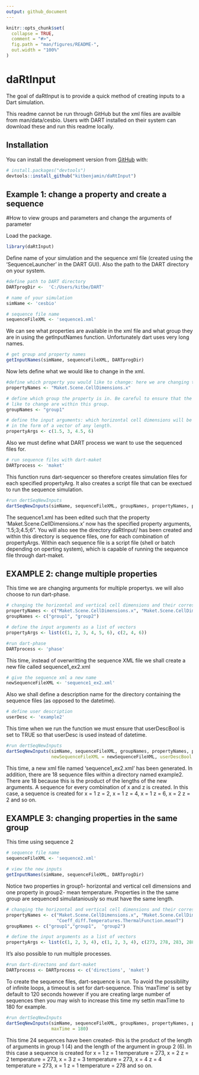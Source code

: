 ```yaml
---
output: github_document
---
```


<!-- README.md is generated from README.Rmd. Please edit that file -->

```r
knitr::opts_chunk$set(
  collapse = TRUE,
  comment = "#>",
  fig.path = "man/figures/README-",
  out.width = "100%"
)
```
# daRtInput

<!-- badges: start -->
<!-- badges: end -->

The goal of daRtInput is to provide a quick method of creating inputs to a Dart simulation.

This readme cannot be run through GitHub but the xml files are availble from man/data/cesbio. Users with DART installed on their system can download these and run this readme locally.

## Installation

You can install the development version from [GitHub](https://github.com/) with:

``` r
# install.packages("devtools")
devtools::install_github("kitbenjamin/daRtInput")
```
## Example 1: change a property and create a sequence

#How to view groups and parameters and change the arguments of parameter

Load the package.
```r
library(daRtInput)
```
Define name of your simulation and the sequence xml file (created using the 'SequenceLauncher' in the DART GUI). Also the path to 
the DART directory on your system.
```r
#define path to DART directory
DARTprogDir <-  'C:/Users/kitbe/DART'

# name of your simulation
simName <- 'cesbio'

# sequence file name
sequenceFileXML <- 'sequence1.xml'
```

We can see what properties are available in the xml file and what group they are in using the getInputNames function. 
Unfortunately dart uses very long names.
```r
# get group and property names
getInputNames(simName, sequenceFileXML, DARTprogDir)
```
Now lets define what we would like to change in the xml.
```r
#define which property you would like to change: here we are changing the horizontal cell dimensions 
propertyNames <- "Maket.Scene.CellDimensions.x"

# define which group the property is in. Be careful to ensure that the properties you would 
# like to change are within this group.
groupNames <- "group1"

# define the input arguments: which horizontal cell dimensions will be input into the model? This should be 
# in the form of a vector of any length.
propertyArgs <- c(1.5, 3, 4.5, 6)
```
Also we must define what DART process we want to use the sequenced files for.
```r
# run sequence files with dart-maket
DARTprocess <- 'maket'
```
This function runs dart-sequencer so therefore creates simulation files for each specified propertyArg. It also creates a script file that can be exectued to run the sequence simulation.
```r
#run dertSeqNewInputs
dartSeqNewInputs(simName, sequenceFileXML, groupNames, propertyNames, propertyArgs, DARTprogDir, DARTprocess)
```
The sequence1.xml has been edited such that the property 'Maket.Scene.CellDimensions.x' now has the specified property arguments, '1.5;3;4.5;6". You will also see the directory daRtInput/<datettime> has been created and within this directory is sequence files, one for each combination of propertyArgs. Within each sequence file is a script file (shell or batch depending on operting system), which is capable of running the sequence file through dart-maket.

## EXAMPLE 2: change multiple properties

This time we are changing arguments for multiple propertys. we will also choose to run dart-phase.
```r
# changing the horizontal and vertical cell dimensions and their corresponding groups
propertyNames <- c("Maket.Scene.CellDimensions.x", "Maket.Scene.CellDimensions.z")
groupNames <- c("group1", "group2")

# define the input arguments as a list of vectors
propertyArgs <- list(c(1, 2, 3, 4, 5, 6), c(2, 4, 6))

#run dart-phase
DARTprocess <- 'phase'

```

This time, instead of overwritting the sequence XML file we shall create a new file called sequence1_ex2.xml

```r
# give the sequence xml a new name
newSequenceFileXML <- 'sequence1_ex2.xml'
```
Also we shall define a description name for the directory containing the sequence files (as opposed to the datetime).
```r
# define user description
userDesc <- 'example2'
```

This time when we run the function we must ensure that userDescBool is set to TRUE so that userDesc is used instead of datetime.

```r

#run dertSeqNewInputs
dartSeqNewInputs(simName, sequenceFileXML, groupNames, propertyNames, propertyArgs, DARTprogDir, DARTprocess,
                 newSequenceFileXML = newSequenceFileXML, userDescBool = TRUE, userDesc = userDesc)
```
This time, a new xml file named 'sequence1_ex2.xml' has been generated. In addition, there are 18 sequence files within a directory named example2. There are 18 because this is the product of the lengths of the new arguments. A sequence for every combination of x and z is created. In this case, a sequence is created for x = 1 z = 2, x = 1 z = 4, x = 1 z = 6, 
x = 2 z = 2 and so on.

## EXAMPLE 3: changing properties in the same group

This time using sequence 2

```r
# sequence file name
sequenceFileXML <- 'sequence2.xml'
```

```r
# view the new inputs
getInputNames(simName, sequenceFileXML, DARTprogDir)
```
Notice two properties in group1- horizontal and vertical cell dimensions and one property in group2- mean temperature. Properties in the the same group are sequenced simulataniously so must have the same length. 
```r
# changing the horizontal and vertical cell dimensions and their corresponding groups
propertyNames <- c("Maket.Scene.CellDimensions.x", "Maket.Scene.CellDimensions.z",
                   "Coeff_diff.Temperatures.ThermalFunction.meanT")
groupNames <- c("group1","group1",  "group2")

# define the input arguments as a list of vectors
propertyArgs <- list(c(1, 2, 3, 4), c(1, 2, 3, 4), c(273, 278, 283, 288, 293, 298))
```
It's also possible to run multiple processes.
```r
#run dart-directons and dart-maket
DARTprocess <- DARTprocess <- c('directions', 'maket')
```

To create the sequence files, dart-sequence is run. To avoid the possiblilty of infinite loops, a timeout is set for dart-sequence. This 'maxTime' is set by default to 120 seconds however if you are creating large number of sequences then you may wish to increase this time my settin maxTime to 180 for example. 

```r

#run dertSeqNewInputs
dartSeqNewInputs(simName, sequenceFileXML, groupNames, propertyNames, propertyArgs, DARTprogDir, DARTprocess,
                 maxTime = 180)

```

This time 24 sequences have been created- this is the product of the length of arguments in group 1
(4) and the length of the argument in group 2 (6). In this case a sequence is created for x = 1 z = 1
temperature = 273, x = 2 z = 2 temperature = 273, x = 3 z = 3 temperature = 273, 
x = 4 z = 4 temperature = 273, x = 1 z = 1 temperature = 278 and so on. 
